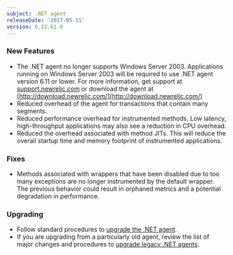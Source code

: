 ```yaml
---
subject: .NET agent
releaseDate: '2017-05-11'
version: 6.12.61.0
---
```


### New Features

* The .NET agent no longer supports Windows Server 2003. Applications running on Windows Server 2003 will be required to use .NET agent version 6.11 or lower. For more information, get support at [support.newrelic.com](https://support.newrelic.com) or download the agent at [http://download.newrelic.com/](http://download.newrelic.com/)
* Reduced overhead of the agent for transactions that contain many segments.
* Reduced performance overhead for instrumented methods. Low latency, high-throughput applications may also see a reduction in CPU overhead.
* Reduced the overhead associated with method JITs. This will reduce the overall startup time and memory footprint of instrumented applications.

### Fixes

* Methods associated with wrappers that have been disabled due to too many exceptions are no longer instrumented by the default wrapper. The previous behavior could result in orphaned metrics and a potential degradation in performance.

### Upgrading

* Follow standard procedures to [upgrade the .NET agent](/docs/agents/net-agent/installation-configuration/upgrade-net-agent).
* If you are upgrading from a particularly old agent, review the list of major changes and procedures to [upgrade legacy .NET agents](/docs/agents/net-agent/troubleshooting/upgrade-legacy-net-agents).
